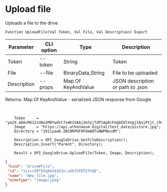 ﻿---
sidebar_position: 4
---


# Upload file
 Uploads a file to the drive



`Function UploadFile(Val Token, Val File, Val Description) Export`

  | Parameter | CLI option | Type | Description |
  |-|-|-|-|
  | Token | --token | String | Token |
  | File | --file | BinaryData,String | File to be uploaded |
  | Description | --props | Map Of KeyAndValue | JSON description or path to .json |

  
  Returns:  Map Of KeyAndValue - serialized JSON response from Google

<br/>




```bsl title="Code example"
    Token     = "ya29.a0AcM612zdAe2M8Ywdxt7xmK1VAAj2m3yjTdP1Ap8cFmqbE8lVngjIAujPtjc_c94MCuKNLfn7MSssBd6NfMXDQDrHMUv7Fgjp7cjuXk68n...";
    Image     = "https://api.athenaeum.digital/test_data/picture.jpg";
    Directory = "191iyaa6-2BCNRPOF0F8mQ0TuNWPNesdM";

    Description = OPI_GoogleDrive.GetFileDescription();
    Description.Insert("Parent", Directory);

    Result = OPI_GoogleDrive.UploadFile(Token, Image, Description);
```
 



```json title="Result"
{
 "kind": "drive#file",
 "id": "1iscrZRfSVq4khO1E3n-uSbfSFDTZfYdE",
 "name": "New file.jpg",
 "mimeType": "image/jpeg"
}
```
